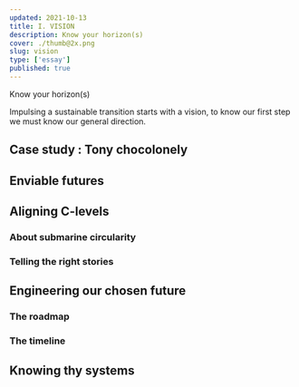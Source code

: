```yaml
---
updated: 2021-10-13
title: I. VISION
description: Know your horizon(s)
cover: ./thumb@2x.png
slug: vision
type: ['essay']
published: true
---
```

<Draft />

<SimpleCard width="700px">

<p>

Know your horizon(s)
	
</p>

</SimpleCard>

Impulsing a sustainable transition starts with a vision, to know our first step we must know our general direction. 

## Case study : Tony chocolonely 

## Enviable futures

## Aligning C-levels 
### About submarine circularity
### Telling the right stories 

## Engineering our chosen future 
### The roadmap 
### The timeline 

## Knowing thy systems 



